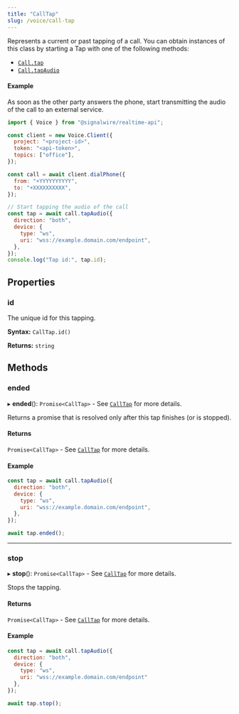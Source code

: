 ```yaml
---
title: "CallTap"
slug: /voice/call-tap
---
```


[calltap-3]: ./calltap.mdx
[voice-call]: ./voice-call.mdx#tap
[voice-call-1]: ./voice-call.mdx#tapaudio

Represents a current or past tapping of a call. You can obtain instances of this class by starting a Tap with one of the following methods:

- [`Call.tap`][voice-call]
- [`Call.tapAudio`][voice-call-1]

#### Example

As soon as the other party answers the phone, start transmitting the audio of
the call to an external service.

```js
import { Voice } from "@signalwire/realtime-api";

const client = new Voice.Client({
  project: "<project-id>",
  token: "<api-token>",
  topics: ["office"],
});

const call = await client.dialPhone({
  from: "+YYYYYYYYYY",
  to: "+XXXXXXXXXX",
});

// Start tapping the audio of the call
const tap = await call.tapAudio({
  direction: "both",
  device: {
    type: "ws",
    uri: "wss://example.domain.com/endpoint",
  },
});
console.log("Tap id:", tap.id);
```

## Properties

### id

The unique id for this tapping.

**Syntax:** `CallTap.id()`

**Returns:** `string`

## Methods

### ended

▸ **ended**(): `Promise<CallTap>` - See [`CallTap`][calltap-3] for more details.

Returns a promise that is resolved only after this tap finishes (or is stopped).

#### Returns

`Promise<CallTap>` - See [`CallTap`][calltap-3] for more details.

#### Example

```js
const tap = await call.tapAudio({
  direction: "both",
  device: {
    type: "ws",
    uri: "wss://example.domain.com/endpoint",
  },
});

await tap.ended();
```

---

### stop

▸ **stop**(): `Promise<CallTap>` - See [`CallTap`][calltap-3] for more details.

Stops the tapping.

#### Returns

`Promise<CallTap>` - See [`CallTap`][calltap-3] for more details.

#### Example

```js
const tap = await call.tapAudio({
  direction: "both",
  device: {
    type: "ws",
    uri: "wss://example.domain.com/endpoint"
  },
});

await tap.stop();
```
